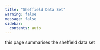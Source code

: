 ```yaml
---
title: "Sheffield Data Set"
warning: false
message: false
sidebar:
  contents: auto
---
```

this page summarises the sheffield data set
